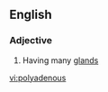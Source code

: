 ==English==

===Adjective===
{{en-adj}}

# {{context|rare}} Having many [[gland]]s

[[vi:polyadenous]]